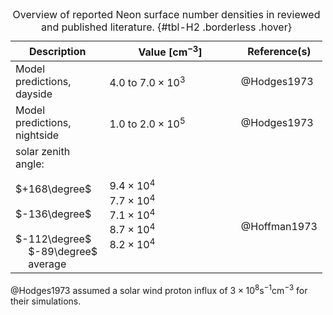 +------------------------------+--------------------------------------------------+---------------+
| Description                  | Value $\left[\si{\centi\metre\tothe{-3}}\right]$ | Reference(s)  |
+==============================+==================================================+===============+
| Model predictions, dayside   | $4.0 \text{ to } 7.0 \times 10^3$                | @Hodges1973   |
+------------------------------+--------------------------------------------------+---------------+
| Model predictions, nightside | $1.0 \text{ to } 2.0 \times 10^5$                | @Hodges1973   |
+------------------------------+--------------------------------------------------+---------------+
| solar zenith angle: </br>    | </br>                                            | </br>         |
| &emsp; $+168\degree$ </br>   | $9.4 \times 10^4$ </br>                          | </br>         |
| &emsp; $-136\degree$ </br>   | $7.7 \times 10^4$ </br>                          | </br>         |
| &emsp; $-112\degree$ </br>   | $7.1 \times 10^4$ </br>                          | @Hoffman1973  |
| &emsp; $-89\degree$ </br>    | $8.7 \times 10^4$ </br>                          |               |
| &emsp; average               | $8.2 \times 10^4$ </br>                          |               |
+------------------------------+--------------------------------------------------+---------------+


: Overview of reported Neon surface number densities in reviewed and published literature. {#tbl-H2 .borderless .hover}


@Hodges1973 assumed a solar wind proton influx of $3 \times 10^8 \si{\second\tothe{-1}\centi\metre\tothe{-3}}$ for their simulations.

